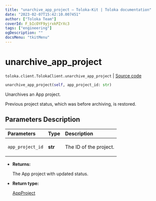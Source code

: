 ```yaml
---
title: "unarchive_app_project — Toloka-Kit | Toloka documentation"
date: "2023-02-07T15:42:10.007451"
author: ["Toloka Team"]
coverId: F_bIcOYF9yjrxkPZrXc3
tags: ["engineering"]
ogDescription: ""
docsMenu: "tkitMenu"
---
```


# unarchive_app_project
`toloka.client.TolokaClient.unarchive_app_project` | [Source code](https://github.com/Toloka/toloka-kit/blob/v1.1.3/src/client/__init__.py#L3642)

```python
unarchive_app_project(self, app_project_id: str)
```

Unarchives an App project.

Previous project status, which was before archiving, is restored.

## Parameters Description

| Parameters | Type | Description |
| :----------| :----| :-----------|
`app_project_id`|**str**|<p>The ID of the project.</p>

* **Returns:**

  The App project with updated status.

* **Return type:**

  [AppProject](/docs-new/toloka-kit/reference/toloka.client.app.AppProject)
